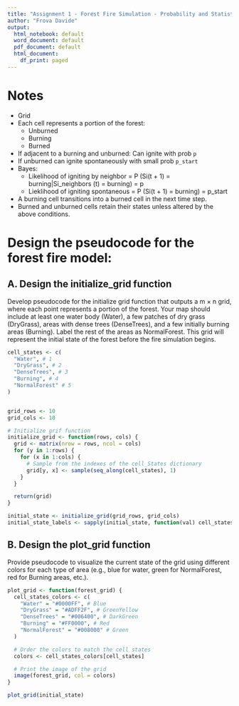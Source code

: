 ```yaml
---
title: "Assignment 1 - Forest Fire Simulation - Probability and Statistics 2023"
author: "Frova Davide"
output:
  html_notebook: default
  word_document: default
  pdf_document: default
  html_document:
    df_print: paged
---
```


# Notes
- Grid
- Each cell represents a portion of the forest:
  - Unburned
  - Burning
  - Burned
- If adjacent to a burning and unburned: Can ignite with prob `p`
- If unburned can ignite spontaneously with small prob `p_start`
- Bayes:
  - Likelihood of igniting by neighbor = P (Si(t + 1) = burning|Si_neighbors (t) = burning) = p
  - Lieklihood of igniting spontaneous = P (Si(t + 1) = burning) = p_start
- A burning cell transitions into a burned cell in the next time step.
- Burned and unburned cells retain their states unless altered by the above conditions.


# Design the pseudocode for the forest fire model:
## A. Design the initialize_grid function

Develop pseudocode for the initialize grid
function that outputs a m × n grid, where each point represents a portion of the forest. Your map
should include at least one water body (Water), a few patches of dry grass (DryGrass), areas with
dense trees (DenseTrees), and a few initially burning areas (Burning). Label the rest of the areas
as NormalForest. This grid will represent the initial state of the forest before the fire simulation
begins.


<!-- TODO: Add pseudocode -->

```r
cell_states <- c(
  "Water", # 1
  "DryGrass", # 2
  "DenseTrees", # 3
  "Burning", # 4
  "NormalForest" # 5
)


grid_rows <- 10
grid_cols <- 10

# Initialize grif function
initialize_grid <- function(rows, cols) {
  grid <- matrix(nrow = rows, ncol = cols)
  for (y in 1:rows) {
    for (x in 1:cols) {
      # Sample from the indexes of the cell_States dictionary
      grid[y, x] <- sample(seq_along(cell_states), 1)
    }
  }

  return(grid)
}

initial_state <- initialize_grid(grid_rows, grid_cols)
initial_state_labels <- sapply(initial_state, function(val) cell_states[val])
```

## B. Design the plot_grid function
Provide pseudocode to visualize the current state
of the grid using different colors for each type of area (e.g., blue for water, green for NormalForest,
red for Burning areas, etc.).

<!-- TODO: Add pseudocode -->

```r
plot_grid <- function(forest_grid) {
  cell_states_colors <- c(
    "Water" = "#0000FF", # Blue
    "DryGrass" = "#ADFF2F", # GreenYellow
    "DenseTrees" = "#006400", # DarkGreen
    "Burning" = "#FF0000", # Red
    "NormalForest" = "#008000" # Green
  )

  # Order the colors to match the cell states
  colors <- cell_states_colors[cell_states]

  # Print the image of the grid
  image(forest_grid, col = colors)
}

plot_grid(initial_state)
```